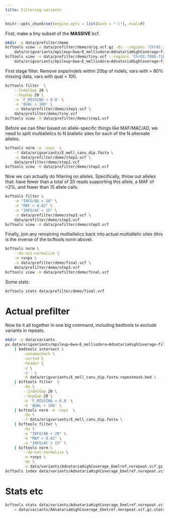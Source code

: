 ```yaml
---
title: Filtering variants
---
```


```r
knitr::opts_chunk$set(engine.opts = list(bash = "-l"), eval=F)
```

First, make a tiny subset of the **MASSIVE** bcf.

```bash
mkdir -p data/prefilter/demo
bcftools view -o data/prefilter/demo/orig.vcf.gz -Oz --regions 'Chr01:1-1000000' \
    data/origvariants/mpileup~bwa~E_melliodora~AdnatariaHighCoverage~filtered-default.vcf.gz
bcftools view -o data/prefilter/demo/tiny.vcf --regions 'Chr01:7000-7100' \
    data/origvariants/mpileup~bwa~E_melliodora~AdnatariaHighCoverage~filtered-default.vcf.gz
```

First stage filter. Remove snps/indels within 20bp of indels, vars with > 80%
missing data, vars with qual < 100.

```bash
bcftools filter  \
    --IndelGap 20 \
    --SnpGap 20 \
    -e 'F_MISSING > 0.8' \
    -e 'QUAL < 100' \
    -o data/prefilter/demo/step1.vcf \
    data/prefilter/demo/tiny.vcf
bcftools view -H data/prefilter/demo/step1.vcf
```

Before we can filter based on allele-specific things like MAF/MAC/AD, we need
to split multiallelics to N biallelic sites for each of the N alternate
alleles.

```bash
bcftools norm -m -snps  \
    -f data/origvariants/E_mell_canu_dip.fasta \
    -o data/prefilter/demo/step2.vcf \
    data/prefilter/demo/step1.vcf
bcftools view -H data/prefilter/demo/step2.vcf
```

Now we can actually do filtering on alleles. Specifically, throw out alleles
that: have fewer than a total of 20 reads supporting this allele, a MAF of <2%,
and fewer than 15 allele calls.

```bash
bcftools filter \
    -e "INFO/AD < 20" \
    -e "MAF < 0.02" \
    -e "INFO/AC < 15" \
    -o data/prefilter/demo/step3.vcf \
    data/prefilter/demo/step2.vcf
bcftools view -H data/prefilter/demo/step3.vcf
```

Finally, join any remaining multiallelics back into actual multiallelic sites
(this is the inverse of the bcftools norm above).

```bash
bcftools norm \
    --do-not-normalize \
    -m +snps \
    -o data/prefilter/demo/final.vcf \
    data/prefilter/demo/step3.vcf
bcftools view -H data/prefilter/demo/final.vcf
```

Some stats:

```bash
bcftools stats data/prefilter/demo/final.vcf
```

# Actual prefilter

Now tie it all together in one big command, including bedtools to exclude
variants in repeats.

```bash
mkdir -p data/variants
pv data/origvariants/mpileup~bwa~E_melliodora~AdnatariaHighCoverage~filtered-default.vcf.gz \
    | bedtools intersect \
        -nonamecheck \
        -sorted \
        -header \
        -v \
        -a - \
        -b data/origvariants/E_mell_canu_dip.fasta.repeatmask.bed \
    | bcftools filter  \
        -Ou \
        --IndelGap 20 \
        --SnpGap 20 \
        -e 'F_MISSING > 0.8' \
        -e 'QUAL < 100' \
    | bcftools norm -m -snps  \
        -Ou \
        -f data/origvariants/E_mell_canu_dip.fasta \
    | bcftools filter \
        -Ou \
        -e "INFO/AD < 20" \
        -e "MAF < 0.02" \
        -e "INFO/AC < 15" \
    | bcftools norm \
        --do-not-normalize \
        -m +snps \
        -Oz \
        -o data/variants/AdnatariaHighCoverage_Emelref.norepeat.vcf.gz
bcftools index data/variants/AdnatariaHighCoverage_Emelref.norepeat.vcf.gz
```


# Stats etc 


```bash
bcftools stats data/variants/AdnatariaHighCoverage_Emelref.norepeat.vcf.gz \
    > data/variants/AdnatariaHighCoverage_Emelref.norepeat.vcf.gz.stats
```

